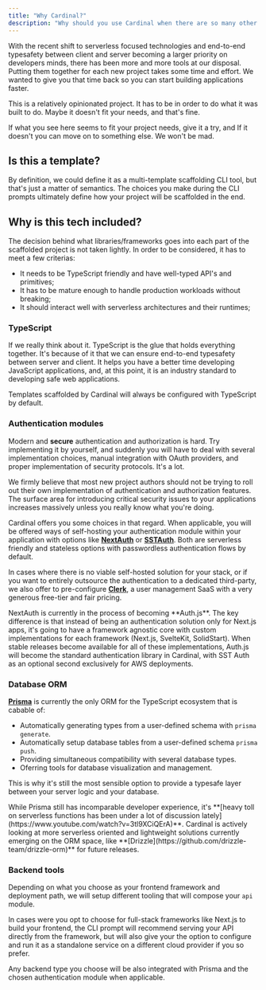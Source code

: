 ```yaml
---
title: "Why Cardinal?"
description: "Why should you use Cardinal when there are so many other starter solutions out there."
---
```



With the recent shift to serverless focused technologies and end-to-end typesafety between client and server becoming a larger priority on developers minds, there has been more and more tools at our disposal. Putting them together for each new project takes some time and effort. We wanted to give you that time back so you can start building applications faster.

This is a relatively opinionated project. It has to be in order to do what it was built to do. Maybe it doesn't fit your needs, and that's fine.

If what you see here seems to fit your project needs, give it a try, and If it doesn't you can move on to something else. We won't be mad.

## Is this a template?

By definition, we could define it as a multi-template scaffolding CLI tool, but that's just a matter of semantics. The choices you make during the CLI prompts ultimately define how your project will be scaffolded in the end.

## Why is this tech included?

The decision behind what libraries/frameworks goes into each part of the scaffolded project is not taken lightly. In order to be considered, it has to meet a few criterias:

- It needs to be TypeScript friendly and have well-typed API's and primitives;
- It has to be mature enough to handle production workloads without breaking;
- It should interact well with serverless architectures and their runtimes;

### TypeScript

If we really think about it. TypeScript is the glue that holds everything together. It's because of it that we can ensure end-to-end typesafety between server and client. It helps you have a better time developing JavaScript applications, and, at this point, it is an industry standard to developing safe web applications.

Templates scaffolded by Cardinal will always be configured with TypeScript by default.

### Authentication modules

Modern and **secure** authentication and authorization is hard. Try implementing it by yourself, and suddenly you will have to deal with several implementation choices, manual integration with OAuth providers, and proper implementation of security protocols. It's a lot.

We firmly believe that most new project authors should not be trying to roll out their own implementation of authentication and authorization features. The surface area for introducing critical security issues to your applications increases massively unless you really know what you're doing.

Cardinal offers you some choices in that regard. When applicable, you will be offered ways of self-hosting your authentication module within your application with options like **[NextAuth](https://next-auth.js.org/)** or **[SSTAuth](https://docs.sst.dev/constructs/Auth)**. Both are serverless friendly and stateless options with passwordless authentication flows by default.

In cases where there is no viable self-hosted solution for your stack, or if you want to entirely outsource the authentication to a dedicated third-party, we also offer to pre-configure **[Clerk](https://clerk.com/)**, a user management SaaS with a very generous free-tier and fair pricing.

<Detail type="note">
  NextAuth is currently in the process of becoming **Auth.js**. The key difference is that instead of being an
  authentication solution only for Next.js apps, it's going to have a framework agnostic core with custom
  implementations for each framework (Next.js, SvelteKit, SolidStart). When stable releases become available for all of
  these implementations, Auth.js will become the standard authentication library in Cardinal, with SST Auth as an
  optional second exclusively for AWS deployments.
</Detail>

### Database ORM

**[Prisma](https://www.prisma.io/)** is currently the only ORM for the TypeScript ecosystem that is cabable of:

- Automatically generating types from a user-defined schema with `prisma generate`.
- Automatically setup database tables from a user-defined schema `prisma push`.
- Providing simultaneous compatibility with several database types.
- Oferring tools for database visualization and management.

This is why it's still the most sensible option to provide a typesafe layer between your server logic and your database.

<Detail type="note">
  While Prisma still has incomparable developer experience, it's **[heavy toll on serverless functions has been under a
  lot of discussion lately](https://www.youtube.com/watch?v=3tl9XCiQErA)**. Cardinal is actively looking at more
  serverless oriented and lightweight solutions currently emerging on the ORM space, like
  **[Drizzle](https://github.com/drizzle-team/drizzle-orm)** for future releases.
</Detail>

### Backend tools

Depending on what you choose as your frontend framework and deployment path, we will setup different tooling that will compose your `api` module.

In cases were you opt to choose for full-stack frameworks like Next.js to build your frontend, the CLI prompt will recommend serving your API directly from the framework, but will also give your the option to configure and run it as a standalone service on a different cloud provider if you so prefer.

Any backend type you choose will be also integrated with Prisma and the chosen authentication module when applicable.
